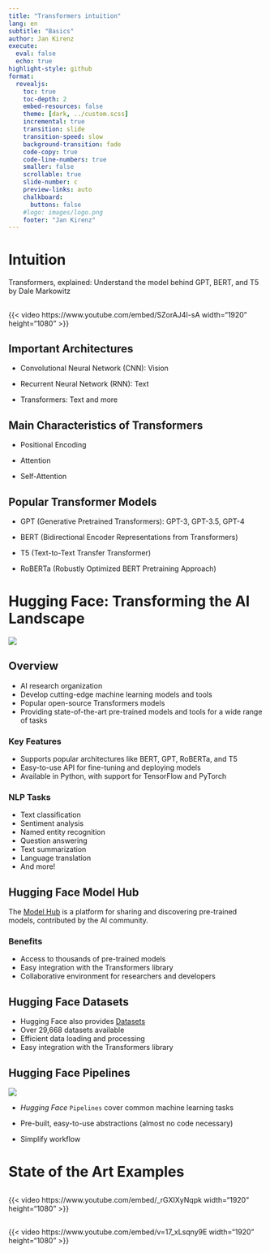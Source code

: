```yaml
---
title: "Transformers intuition"
lang: en
subtitle: "Basics"
author: Jan Kirenz
execute:
  eval: false
  echo: true
highlight-style: github
format:
  revealjs: 
    toc: true
    toc-depth: 2
    embed-resources: false
    theme: [dark, ../custom.scss]  
    incremental: true
    transition: slide
    transition-speed: slow
    background-transition: fade
    code-copy: true
    code-line-numbers: true
    smaller: false
    scrollable: true
    slide-number: c
    preview-links: auto
    chalkboard: 
      buttons: false
    #logo: images/logo.png
    footer: "Jan Kirenz"
---
```



# Intuition

Transformers, explained: Understand the model behind GPT, BERT, and T5 by Dale Markowitz


##

{{< video https://www.youtube.com/embed/SZorAJ4I-sA width="1920" height="1080" >}}


## Important Architectures

- Convolutional Neural Network (CNN): Vision

- Recurrent Neural Network (RNN): Text

- Transformers: Text and more

## Main Characteristics of Transformers

- Positional Encoding

- Attention

- Self-Attention

## Popular Transformer Models

- GPT (Generative Pretrained Transformers): GPT-3, GPT-3.5, GPT-4 

- BERT (Bidirectional Encoder Representations from Transformers)

- T5 (Text-to-Text Transfer Transformer)

- RoBERTa (Robustly Optimized BERT Pretraining Approach)

# Hugging Face: Transforming the AI Landscape

![](https://huggingface.co/front/assets/huggingface_logo-noborder.svg)

## Overview

- AI research organization
- Develop cutting-edge machine learning models and tools
- Popular open-source Transformers models 
- Providing state-of-the-art pre-trained models and tools for a wide range of tasks

### Key Features

- Supports popular architectures like BERT, GPT, RoBERTa, and T5
- Easy-to-use API for fine-tuning and deploying models
- Available in Python, with support for TensorFlow and PyTorch

### NLP Tasks

- Text classification
- Sentiment analysis
- Named entity recognition
- Question answering
- Text summarization
- Language translation
- And more!

## Hugging Face Model Hub

The [Model Hub](https://huggingface.co/models) is a platform for sharing and discovering pre-trained models, contributed by the AI community.

### Benefits

- Access to thousands of pre-trained models
- Easy integration with the Transformers library
- Collaborative environment for researchers and developers

## Hugging Face Datasets

- Hugging Face also provides [Datasets](https://huggingface.co/datasets)
- Over 29,668 datasets available
- Efficient data loading and processing
- Easy integration with the Transformers library

## Hugging Face Pipelines 

![](https://huggingface.co/front/assets/huggingface_logo-noborder.svg)

- *Hugging Face* `Pipelines` cover common machine learning tasks

- Pre-built, easy-to-use abstractions (almost no code necessary)

- Simplify workflow


# State of the Art Examples

## 

{{< video https://www.youtube.com/embed/_rGXIXyNqpk width="1920" height="1080" >}}


##

{{< video https://www.youtube.com/embed/v=17_xLsqny9E width="1920" height="1080" >}}




